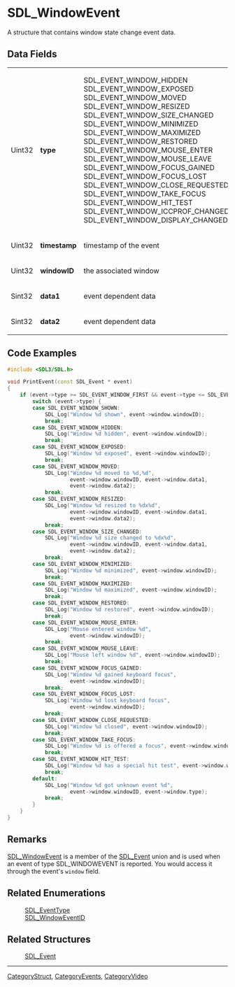 
= SDL_WindowEvent =
A structure that contains window state change event data.


== Data Fields ==
{|
|Uint32
|'''type'''
|SDL_EVENT_WINDOW_HIDDEN<br/>SDL_EVENT_WINDOW_EXPOSED<br/>SDL_EVENT_WINDOW_MOVED<br/>SDL_EVENT_WINDOW_RESIZED<br/>SDL_EVENT_WINDOW_SIZE_CHANGED<br/>SDL_EVENT_WINDOW_MINIMIZED<br/>SDL_EVENT_WINDOW_MAXIMIZED<br/>SDL_EVENT_WINDOW_RESTORED<br/>SDL_EVENT_WINDOW_MOUSE_ENTER<br/>SDL_EVENT_WINDOW_MOUSE_LEAVE<br/>SDL_EVENT_WINDOW_FOCUS_GAINED<br/>SDL_EVENT_WINDOW_FOCUS_LOST<br/>SDL_EVENT_WINDOW_CLOSE_REQUESTED<br/>SDL_EVENT_WINDOW_TAKE_FOCUS<br/>SDL_EVENT_WINDOW_HIT_TEST<br/>SDL_EVENT_WINDOW_ICCPROF_CHANGED<br/>SDL_EVENT_WINDOW_DISPLAY_CHANGED<br/>
|-
|Uint32
|'''timestamp'''
|timestamp of the event
|-
|Uint32
|'''windowID'''
|the associated window
|-
|Sint32
|'''data1'''
|event dependent data
|-
|Sint32
|'''data2'''
|event dependent data
|}

== Code Examples ==
<!-- #Example1 Start -->
<syntaxhighlight lang='c++'>
#include <SDL3/SDL.h>

void PrintEvent(const SDL_Event * event)
{
    if (event->type >= SDL_EVENT_WINDOW_FIRST && event->type <= SDL_EVENT_WINDOW_LAST) {
        switch (event->type) {
        case SDL_EVENT_WINDOW_SHOWN:
            SDL_Log("Window %d shown", event->window.windowID);
            break;
        case SDL_EVENT_WINDOW_HIDDEN:
            SDL_Log("Window %d hidden", event->window.windowID);
            break;
        case SDL_EVENT_WINDOW_EXPOSED:
            SDL_Log("Window %d exposed", event->window.windowID);
            break;
        case SDL_EVENT_WINDOW_MOVED:
            SDL_Log("Window %d moved to %d,%d",
                    event->window.windowID, event->window.data1,
                    event->window.data2);
            break;
        case SDL_EVENT_WINDOW_RESIZED:
            SDL_Log("Window %d resized to %dx%d",
                    event->window.windowID, event->window.data1,
                    event->window.data2);
            break;
        case SDL_EVENT_WINDOW_SIZE_CHANGED:
            SDL_Log("Window %d size changed to %dx%d",
                    event->window.windowID, event->window.data1,
                    event->window.data2);
            break;
        case SDL_EVENT_WINDOW_MINIMIZED:
            SDL_Log("Window %d minimized", event->window.windowID);
            break;
        case SDL_EVENT_WINDOW_MAXIMIZED:
            SDL_Log("Window %d maximized", event->window.windowID);
            break;
        case SDL_EVENT_WINDOW_RESTORED:
            SDL_Log("Window %d restored", event->window.windowID);
            break;
        case SDL_EVENT_WINDOW_MOUSE_ENTER:
            SDL_Log("Mouse entered window %d",
                    event->window.windowID);
            break;
        case SDL_EVENT_WINDOW_MOUSE_LEAVE:
            SDL_Log("Mouse left window %d", event->window.windowID);
            break;
        case SDL_EVENT_WINDOW_FOCUS_GAINED:
            SDL_Log("Window %d gained keyboard focus",
                    event->window.windowID);
            break;
        case SDL_EVENT_WINDOW_FOCUS_LOST:
            SDL_Log("Window %d lost keyboard focus",
                    event->window.windowID);
            break;
        case SDL_EVENT_WINDOW_CLOSE_REQUESTED:
            SDL_Log("Window %d closed", event->window.windowID);
            break;
        case SDL_EVENT_WINDOW_TAKE_FOCUS:
            SDL_Log("Window %d is offered a focus", event->window.windowID);
            break;
        case SDL_EVENT_WINDOW_HIT_TEST:
            SDL_Log("Window %d has a special hit test", event->window.windowID);
            break;
        default:
            SDL_Log("Window %d got unknown event %d",
                    event->window.windowID, event->window.type);
            break;
        }
    }
}
</syntaxhighlight>
<!-- #End Example1 -->

== Remarks ==
[[SDL_WindowEvent]] is a member of the [[SDL_Event]] union and is used when an event of type SDL_WINDOWEVENT is reported.  You would access it through the event's <code>window</code> field.

== Related Enumerations ==
:[[SDL_EventType]]
:[[SDL_WindowEventID]]

== Related Structures ==
:[[SDL_Event]]

----
[[CategoryStruct]], [[CategoryEvents]], [[CategoryVideo]]

<!-- #Actually from the SDL_events.h header but listed in both categories for the wiki. -->
